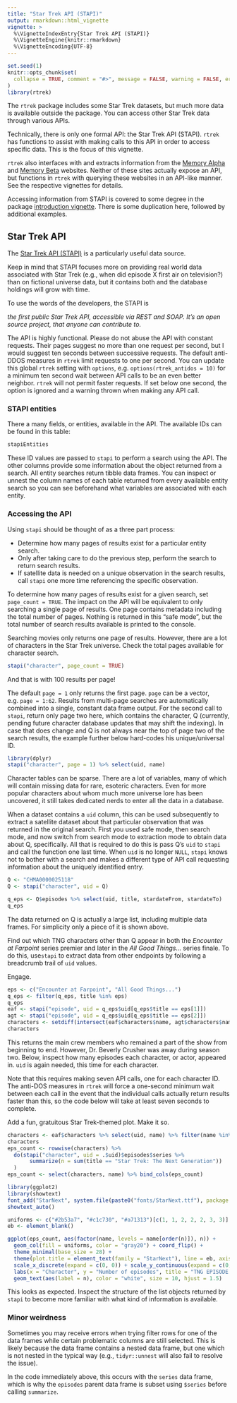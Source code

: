 ```yaml
---
title: "Star Trek API (STAPI)"
output: rmarkdown::html_vignette
vignette: >
  %\VignetteIndexEntry{Star Trek API (STAPI)}
  %\VignetteEngine{knitr::rmarkdown}
  %\VignetteEncoding{UTF-8}
---
```


```r
set.seed(1)
knitr::opts_chunk$set(
  collapse = TRUE, comment = "#>", message = FALSE, warning = FALSE, error = FALSE
)
library(rtrek)
```

The `rtrek` package includes some Star Trek datasets, but much more data is available outside the package. You can access other Star Trek data through various APIs.

Technically, there is only one formal API: the Star Trek API (STAPI). `rtrek` has functions to assist with making calls to this API in order to access specific data. This is the focus of this vignette. 

`rtrek` also interfaces with and extracts information from the [Memory Alpha](http://memory-alpha.wikia.com/) and [Memory Beta](http://memory-beta.wikia.com/) websites. Neither of these sites actually expose an API, but functions in `rtrek` with querying these websites in an API-like manner. See the respective vignettes for details.

Accessing information from STAPI is covered to some degree in the package [introduction vignette](https://leonawicz.github.io/rtrek/articles/rtrek.html). There is some duplication here, followed by additional examples. 

## Star Trek API

The [Star Trek API (STAPI)](http://stapi.co/) is a particularly useful data source. 

Keep in mind that STAPI focuses more on providing real world data associated with Star Trek (e.g., when did episode X first air on television?) than on fictional universe data, but it contains both and the database holdings will grow with time.

To use the words of the developers, the STAPI is

*the first public Star Trek API, accessible via REST and SOAP. It's an open source project, that anyone can contribute to.*

The API is highly functional. Please do not abuse the API with constant requests. Their pages suggest no more than one request per second, but I would suggest ten seconds between successive requests. The default anti-DDOS measures in `rtrek` limit requests to one per second. You can update this global `rtrek` setting with `options`, e.g. `options(rtrek_antidos = 10)` for a minimum ten second wait between API calls to be an even better neighbor. `rtrek` will not permit faster requests. If set below one second, the option is ignored and a warning thrown when making any API call.

### STAPI entities

There a many fields, or entities, available in the API. The available IDs can be found in this table:

```r
stapiEntities
```

These ID values are passed to `stapi` to perform a search using the API. The other columns provide some information about the object returned from a search. All entity searches return tibble data frames. You can inspect or unnest the column names of each table returned from every available entity search so you can see beforehand what variables are associated with each entity.

### Accessing the API

Using `stapi` should be thought of as a three part process:

*    Determine how many pages of results exist for a particular entity search.
*    Only after taking care to do the previous step, perform the search to return search results.
*    If satellite data is needed on a unique observation in the search results, call `stapi` one more time referencing the specific observation.

To determine how many pages of results exist for a given search, set `page_count = TRUE`. The impact on the API will be equivalent to only searching a single page of results. One page contains metadata including the total number of pages. Nothing is returned in this "safe mode", but the total number of search results available is printed to the console.

Searching movies only returns one page of results. However, there are a lot of characters in the Star Trek universe. Check the total pages available for character search.

```r
stapi("character", page_count = TRUE)
```

And that is with 100 results per page!

The default `page = 1` only returns the first page. `page` can be a vector, e.g. `page = 1:62`. Results from multi-page searches are automatically combined into a single, constant data frame output. For the second call to `stapi`, return only page two here, which contains the character, Q (currently, pending future character database updates that may shift the indexing). In case that does change and Q is not always near the top of page two of the search results, the example further below hard-codes his unique/universal ID.

```r
library(dplyr)
stapi("character", page = 1) %>% select(uid, name)
```

Character tables can be sparse. There are a lot of variables, many of which will contain missing data for rare, esoteric characters. Even for more popular characters about whom much more universe lore has been uncovered, it still takes dedicated nerds to enter all the data in a database.

When a dataset contains a `uid` column, this can be used subsequently to extract a satellite dataset about that particular observation that was returned in the original search. First you used safe mode, then search mode, and now switch from search mode to extraction mode to obtain data about Q, specifically. All that is required to do this is pass Q's `uid` to `stapi` and call the function one last time. When `uid` is no longer `NULL`, `stapi` knows not to bother with a search and makes a different type of API call requesting information about the uniquely identified entry.

```r
Q <- "CHMA0000025118"
Q <- stapi("character", uid = Q)

q_eps <- Q$episodes %>% select(uid, title, stardateFrom, stardateTo)
q_eps
```
The data returned on Q is actually a large list, including multiple data frames. For simplicity only a piece of it is shown above.

Find out which TNG characters other than Q appear in both the *Encounter at Farpoint* series premier and later in the *All Good Things...* series finale. To do this, use`stapi` to extract data from other endpoints by following a breadcrumb trail of `uid` values.

Engage.

```r
eps <- c("Encounter at Farpoint", "All Good Things...")
q_eps <- filter(q_eps, title %in% eps)
q_eps
eaf <- stapi("episode", uid = q_eps$uid[q_eps$title == eps[1]])
agt <- stapi("episode", uid = q_eps$uid[q_eps$title == eps[2]])
characters <- setdiff(intersect(eaf$characters$name, agt$characters$name), "Q")
characters
```

This returns the main crew members who remained a part of the show from beginning to end. However, Dr. Beverly Crusher was away during season two. Below, inspect how many episodes each character, or actor, appeared in. `uid` is again needed, this time for each character.

Note that this requires making seven API calls, one for each character ID. The anti-DOS measures in `rtrek` will force a one-second minimum wait between each call in the event that the individual calls actually return results faster than this, so the code below will take at least seven seconds to complete.

Add a fun, gratuitous Star Trek-themed plot. Make it so.

```r
characters <- eaf$characters %>% select(uid, name) %>% filter(name %in% characters)
characters
eps_count <- rowwise(characters) %>% 
  do(stapi("character", uid = .$uid)$episodes$series %>% 
       summarize(n = sum(title == "Star Trek: The Next Generation"))
  )
eps_count <- select(characters, name) %>% bind_cols(eps_count)

library(ggplot2)
library(showtext)
font_add("StarNext", system.file(paste0("fonts/StarNext.ttf"), package = "trekfont"))
showtext_auto()

uniforms <- c("#2b53a7", "#c1c730", "#a71313")[c(1, 1, 2, 2, 2, 3, 3)]
eb <- element_blank()

ggplot(eps_count, aes(factor(name, levels = name[order(n)]), n)) + 
  geom_col(fill = uniforms, color = "gray20") + coord_flip() + 
  theme_minimal(base_size = 28) + 
  theme(plot.title = element_text(family = "StarNext"), line = eb, axis.text.x = eb) +
  scale_x_discrete(expand = c(0, 0)) + scale_y_continuous(expand = c(0, 0)) +
  labs(x = "Character", y = "Number of episodes", title = "TNG EPISODE APPEARANCES") +
  geom_text(aes(label = n), color = "white", size = 10, hjust = 1.5)
```

This looks as expected. Inspect the structure of the list objects returned by `stapi` to become more familiar with what kind of information is available.

### Minor weirdness

Sometimes you may receive errors when trying filter rows for one of the data frames while certain problematic columns are still selected. This is likely because the data frame contains a nested data frame, but one which is not nested in the typical way (e.g., `tidyr::unnest` will also fail to resolve the issue).

In the code immediately above, this occurs with the `series` data frame, which is why the `episodes` parent data frame is subset using `$series` before calling `summarize`.
